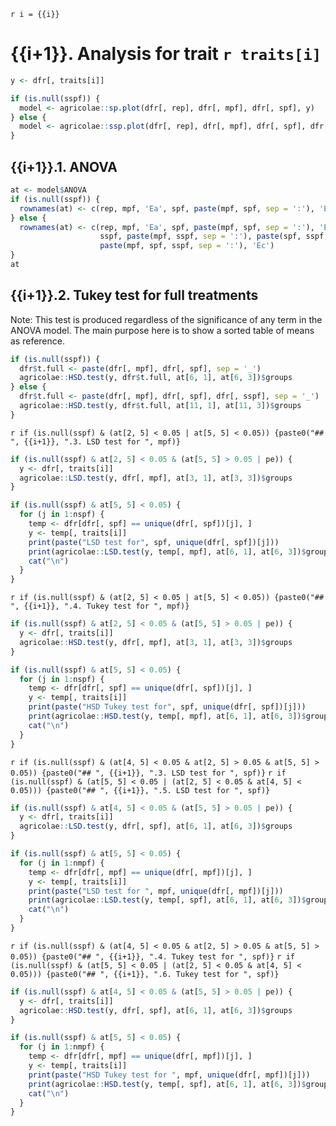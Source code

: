 `r i = {{i}}`

# {{i+1}}. Analysis for trait `r traits[i]`

```r
y <- dfr[, traits[i]]

if (is.null(sspf)) {
  model <- agricolae::sp.plot(dfr[, rep], dfr[, mpf], dfr[, spf], y)
} else {
  model <- agricolae::ssp.plot(dfr[, rep], dfr[, mpf], dfr[, spf], dfr[, sspf], y)
}
```

## {{i+1}}.1. ANOVA

```r
at <- model$ANOVA
if (is.null(sspf)) {
  rownames(at) <- c(rep, mpf, 'Ea', spf, paste(mpf, spf, sep = ':'), 'Eb')
} else {
  rownames(at) <- c(rep, mpf, 'Ea', spf, paste(mpf, spf, sep = ':'), 'Eb',
                    sspf, paste(mpf, sspf, sep = ':'), paste(spf, sspf, sep = ':'),
                    paste(mpf, spf, sspf, sep = ':'), 'Ec')
}
at
```

## {{i+1}}.2. Tukey test for full treatments

Note: This test is produced regardless of the significance of any term in the ANOVA model. The main purpose here is to show a sorted table of means as reference.

```r
if (is.null(sspf)) {
  dfr$t.full <- paste(dfr[, mpf], dfr[, spf], sep = '_')
  agricolae::HSD.test(y, dfr$t.full, at[6, 1], at[6, 3])$groups
} else {
  dfr$t.full <- paste(dfr[, mpf], dfr[, spf], dfr[, sspf], sep = '_')
  agricolae::HSD.test(y, dfr$t.full, at[11, 1], at[11, 3])$groups
}
```

`r if (is.null(sspf) & (at[2, 5] < 0.05 | at[5, 5] < 0.05)) {paste0("## ", {{i+1}}, ".3. LSD test for ", mpf)}`

```r
if (is.null(sspf) & at[2, 5] < 0.05 & (at[5, 5] > 0.05 | pe)) {
  y <- dfr[, traits[i]]
  agricolae::LSD.test(y, dfr[, mpf], at[3, 1], at[3, 3])$groups
}

if (is.null(sspf) & at[5, 5] < 0.05) {
  for (j in 1:nspf) {
    temp <- dfr[dfr[, spf] == unique(dfr[, spf])[j], ]
    y <- temp[, traits[i]]
    print(paste("LSD test for", spf, unique(dfr[, spf])[j]))
    print(agricolae::LSD.test(y, temp[, mpf], at[6, 1], at[6, 3])$groups)
    cat("\n")
  }
}
```

`r if (is.null(sspf) & (at[2, 5] < 0.05 | at[5, 5] < 0.05)) {paste0("## ", {{i+1}}, ".4. Tukey test for ", mpf)}`

```r
if (is.null(sspf) & at[2, 5] < 0.05 & (at[5, 5] > 0.05 | pe)) {
  y <- dfr[, traits[i]]
  agricolae::HSD.test(y, dfr[, mpf], at[3, 1], at[3, 3])$groups
}

if (is.null(sspf) & at[5, 5] < 0.05) {
  for (j in 1:nspf) {
    temp <- dfr[dfr[, spf] == unique(dfr[, spf])[j], ]
    y <- temp[, traits[i]]
    print(paste("HSD Tukey test for", spf, unique(dfr[, spf])[j]))
    print(agricolae::HSD.test(y, temp[, mpf], at[6, 1], at[6, 3])$groups)
    cat("\n")
  }
}
```

`r if (is.null(sspf) & (at[4, 5] < 0.05 & at[2, 5] > 0.05 & at[5, 5] > 0.05)) {paste0("## ", {{i+1}}, ".3. LSD test for ", spf)}`
`r if (is.null(sspf) & (at[5, 5] < 0.05 | (at[2, 5] < 0.05 & at[4, 5] < 0.05))) {paste0("## ", {{i+1}}, ".5. LSD test for ", spf)}`

```r
if (is.null(sspf) & at[4, 5] < 0.05 & (at[5, 5] > 0.05 | pe)) {
  y <- dfr[, traits[i]]
  agricolae::LSD.test(y, dfr[, spf], at[6, 1], at[6, 3])$groups
}

if (is.null(sspf) & at[5, 5] < 0.05) {
  for (j in 1:nmpf) {
    temp <- dfr[dfr[, mpf] == unique(dfr[, mpf])[j], ]
    y <- temp[, traits[i]]
    print(paste("LSD test for ", mpf, unique(dfr[, mpf])[j]))
    print(agricolae::LSD.test(y, temp[, spf], at[6, 1], at[6, 3])$groups)
    cat("\n")
  }
}
```

`r if (is.null(sspf) & (at[4, 5] < 0.05 & at[2, 5] > 0.05 & at[5, 5] > 0.05)) {paste0("## ", {{i+1}}, ".4. Tukey test for ", spf)}`
`r if (is.null(sspf) & (at[5, 5] < 0.05 | (at[2, 5] < 0.05 & at[4, 5] < 0.05))) {paste0("## ", {{i+1}}, ".6. Tukey test for ", spf)}`

```r
if (is.null(sspf) & at[4, 5] < 0.05 & (at[5, 5] > 0.05 | pe)) {
  y <- dfr[, traits[i]]
  agricolae::HSD.test(y, dfr[, spf], at[6, 1], at[6, 3])$groups
}

if (is.null(sspf) & at[5, 5] < 0.05) {
  for (j in 1:nmpf) {
    temp <- dfr[dfr[, mpf] == unique(dfr[, mpf])[j], ]
    y <- temp[, traits[i]]
    print(paste("HSD Tukey test for ", mpf, unique(dfr[, mpf])[j]))
    print(agricolae::HSD.test(y, temp[, spf], at[6, 1], at[6, 3])$groups)
    cat("\n")
  }
}
```
